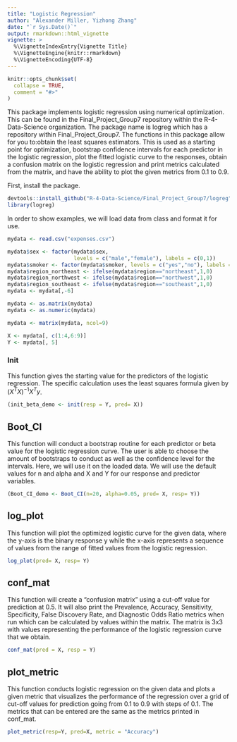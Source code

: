 ```yaml
---
title: "Logistic Regression"
author: "Alexander Miller, Yizhong Zhang"
date: "`r Sys.Date()`"
output: rmarkdown::html_vignette
vignette: >
  %\VignetteIndexEntry{Vignette Title}
  %\VignetteEngine{knitr::rmarkdown}
  %\VignetteEncoding{UTF-8}
---
```


```r
knitr::opts_chunk$set(
  collapse = TRUE,
  comment = "#>"
)
```

This package implements logistic regression using numerical optimization. This can be found in the Final_Project_Group7 repository within the R-4-Data-Science organization. The package name is logreg which has a repository within Final_Project_Group7. The functions in this package allow for you to:obtain the least squares estimators. This is used as a starting point for optimization, bootstrap confidence intervals for each predictor in the logistic regression, plot the fitted logistic curve to the responses, obtain a confusion matrix on the logistic regression and print metrics calculated from the matrix, and have the ability to plot the given metrics from 0.1 to 0.9. 

First, install the package.
```r
devtools::install_github("R-4-Data-Science/Final_Project_Group7/logreg")
library(logreg)
```
    
In order to show examples, we will load data from class and format it for use.

```r
mydata <- read.csv("expenses.csv")

mydata$sex <- factor(mydata$sex, 
                     levels = c("male","female"), labels = c(0,1))
mydata$smoker <- factor(mydata$smoker, levels = c("yes","no"), labels = c(1,0))
mydata$region_northeast <- ifelse(mydata$region=="northeast",1,0)
mydata$region_northwest <- ifelse(mydata$region=="northwest",1,0)
mydata$region_southeast <- ifelse(mydata$region=="southeast",1,0)
mydata <- mydata[,-6]

mydata <- as.matrix(mydata)
mydata <- as.numeric(mydata)

mydata <- matrix(mydata, ncol=9)

X <- mydata[, c(1:4,6:9)]
Y <- mydata[, 5]
```

### Init

This function gives the starting value for the predictors of the logistic regression. The specific calculation uses the least squares formula given by $(X^TX)^{−1}X^Ty$.

```r
(init_beta_demo <- init(resp = Y, pred= X))
```

## Boot_CI

This function will conduct a bootstrap routine for each predictor or beta value for the logistic regression curve. The user is able to choose the amount of bootstraps to conduct as well as the confidence level for the intervals. Here, we will use it on the loaded data. We will use the default values for n and alpha and X and Y for our response and predictor variables.

```r
(Boot_CI_demo <- Boot_CI(n=20, alpha=0.05, pred= X, resp= Y))
```

## log_plot

This function will plot the optimized logistic curve for the given data,  where the y-axis is the binary response y while the x-axis represents a sequence of values from the range of fitted values from the logistic regression.

```r
log_plot(pred= X, resp= Y)
```

## conf_mat

This function will create a "confusion matrix" using a cut-off value for prediction at 0.5. It will also print the Prevalence, Accuracy, Sensitivity, Specificity, False Discovery Rate, and Diagnostic Odds Ratio metrics when run which can be calculated by values within the matrix. The matrix is 3x3 with values representing the performance of the logistic regression curve that we obtain.

```r
conf_mat(pred = X, resp = Y)
```

## plot_metric

This function conducts logistic regression on the given data and plots a given metric that visualizes the performance of the regression over a grid of cut-off values for prediction going from 0.1 to 0.9 with steps of 0.1. The metrics that can be entered are the same as the metrics printed in conf_mat.

```r
plot_metric(resp=Y, pred=X, metric = "Accuracy")
```

